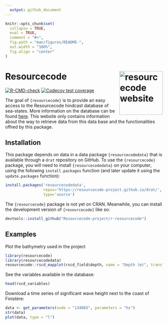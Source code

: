 ```yaml
---
  output: github_document
---
```


<!-- README.md is generated from README.Rmd. Please edit that file -->

```r
knitr::opts_chunk$set(
  collapse = TRUE,
  eval = TRUE,
  comment = "#>",
  fig.path = "man/figures/README-",
  out.width = "100%",
  fig.align = "center"
)
```

# Resource**code** <a href="https://github.com/Resourcecode-project/r-resourcecode"><img src="man/figures/logo.png" align="right" height="139" alt="resourcecode website" /></a>

<!-- badges: start -->
[![R-CMD-check](https://github.com/Resourcecode-project/r-resourcecode/workflows/R-CMD-check/badge.svg?branch=main)](https://github.com/Resourcecode-project/r-resourcecode/actions) 
[![Codecov test coverage](https://codecov.io/gh/NRaillard/resourcecode/branch/main/graph/badge.svg)](https://app.codecov.io/gh/NRaillard/resourcecode?branch=main)
<!-- badges: end -->

The goal of `{resourcecode}` is to provide an easy access to the Resourcecode hindcast database of sea-states. More information on the database can be found [here](https://resourcecode.ifremer.fr). This website only contains information about the way to retrieve data from this data base and the functionalities offred by this package.

## Installation

This package depends on data in a data package `{resourcecodedata}` that is available through a `drat` repository on GitHub.
To use the `{resourcecode}` package, you will need to install `{resourcecodedata}` on your computer, using the following `install.packages` function (and later update it using the `update.packages` function):

```r
install.packages('resourcecodedata',
                 repos='https://resourcecode-project.github.io/drat/',
                 type='source')
```

The `{resourcecode}` package is not yet on CRAN. Meanwhile, you can install the development version of `{resourcecode}` like so:

```r
devtools::install_github("Resourcecode-project/r-resourcecode")
```

## Examples

Plot the bathymetry used in the project

```r
library(resourcecode)
library(resourcecodedata)
resourcecode::rscd_mapplot(rscd_field$depth, name = "Depth (m)", transform = "sqrt")
```


See the variables available in the database:
```r
head(rscd_variables)
```

Download a time series of significant wave height next to the coast of Finistère:
```r
data <- get_parameters(node = "134865", parameters = "hs")
str(data)
plot(data, type = "l")
```
